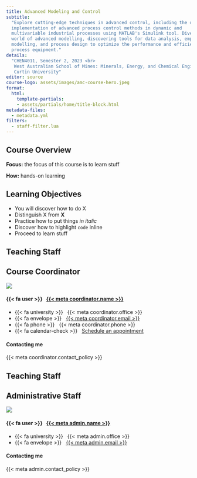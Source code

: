 ```yaml
---
title: Advanced Modeling and Control
subtitle: 
  "Explore cutting-edge techniques in advanced control, including the design and
  implementation of advanced process control methods in dynamic and
  multivariable industrial processes using MATLAB's Simulink tool. Dive into the
  world of advanced modelling, discovering tools for data analysis, empirical
  modelling, and process design to optimize the performance and efficiency of
  process equipment."
details: 
  "CHEN4011, Semester 2, 2023 <br>
   West Australian School of Mines: Minerals, Energy, and Chemical Engineering <br>
   Curtin University"
editor: source
course-logo: assets/images/amc-course-hero.jpeg
format:
  html:
    template-partials:
    - assets/partials/home/title-block.html
metadata-files:
  - metadata.yml
filters:
  - staff-filter.lua
---
```


## Course Overview

**Focus:** the focus of this course is to learn stuff

**How:** hands-on learning

## Learning Objectives

- You will discover how to do X
- Distinguish X from **X**
- Practice how to put things _in italic_
- Discover how to highlight `code` inline
- Proceed to learn stuff


## Teaching Staff

::: {.panel-tabset}
## Course Coordinator

<!-- Grid person --> 
::: {.grid .person}
::: {.g-col-12 .g-col-sm-6 .g-col-md-4}
<!-- ### photo -->
![]({{< meta coordinator.photo >}})
:::

::: {.g-col-12 .g-col-sm-6 .g-col-md-4}
<!-- ### info -->
#### {{< fa user >}} &nbsp; [{{< meta coordinator.name >}}]({{< meta coordinator.url >}})

- {{< fa university >}} &nbsp; {{< meta coordinator.office >}}
- {{< fa envelope >}} &nbsp; <a href="mailto:{{< meta coordinator.email >}}">{{< meta coordinator.email >}}</a>
- {{< fa phone >}} &nbsp; {{< meta coordinator.phone >}}
- {{< fa calendar-check >}} &nbsp; [Schedule an appointment]({{< meta coordinator.appointment_url >}})
:::

::: {.g-col-12 .g-col-md-4 .contact-policy}
<!-- ### contact-policy -->
#### Contacting me
{{< meta coordinator.contact_policy >}}
:::
::: 
<!-- Grid person --> 


## Teaching Staff

[]{#coordinator-from-pandoc}

## Administrative Staff

<!-- Grid person --> 
::: {.grid .person}
::: {.g-col-12 .g-col-sm-6 .g-col-md-4}
<!-- ### photo -->
![]({{< meta admin.photo >}})
:::

::: {.g-col-12 .g-col-sm-6 .g-col-md-4}
<!-- ### info -->
#### {{< fa user >}} &nbsp; [{{< meta admin.name >}}]({{< meta admin.url >}})

- {{< fa university >}} &nbsp; {{< meta admin.office >}}
- {{< fa envelope >}} &nbsp; <a href="mailto:{{< meta admin.email >}}">{{< meta admin.email >}}</a>
:::

::: {.g-col-12 .g-col-md-4 .contact-policy}
<!-- ### contact-policy -->
#### Contacting me
{{< meta admin.contact_policy >}}
:::
::: 
<!-- Grid person --> 

:::

